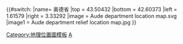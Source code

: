 {{#switch:{{{1}}}
|name= 奥德省
|top = 43.50432
|bottom = 42.60373
|left = 1.61579
|right = 3.33292
|image = Aude department location map.svg
|image1 = Aude department relief location map.jpg
}}<noinclude>{{Location map/Info}}
[[Category:地理位置圖模板]]
[[Category:法国各省地理位置图模板|A]]
</noinclude>